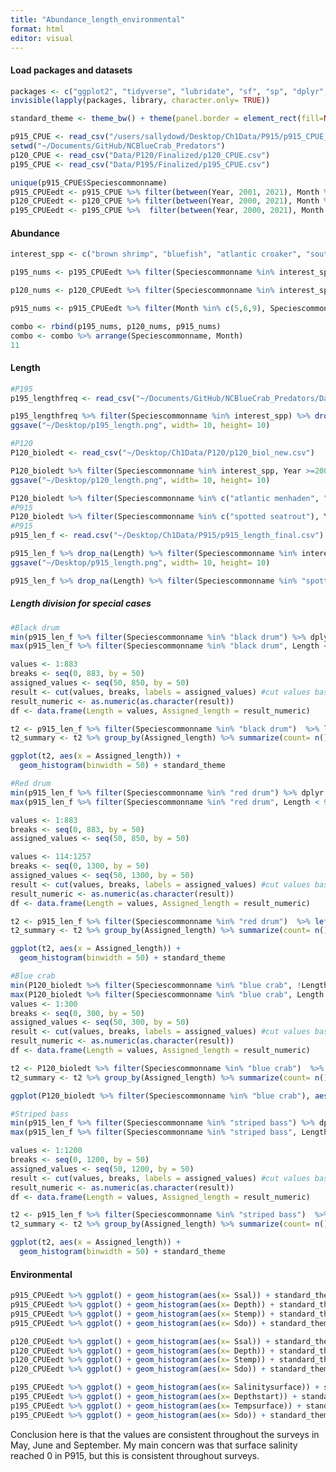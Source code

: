 ```yaml
---
title: "Abundance_length_environmental"
format: html
editor: visual
---
```


#### Load packages and datasets

```r
packages <- c("ggplot2", "tidyverse", "lubridate", "sf", "sp", "dplyr", "rnaturalearth", "readr", "readxl", "spatialEco", "rstatix", "viridis", "BBmisc", "corrplot")
invisible(lapply(packages, library, character.only= TRUE))

standard_theme <- theme_bw() + theme(panel.border = element_rect(fill=NA, colour = "black")) + theme(panel.grid.major = element_blank(), panel.grid.minor = element_blank()) + theme(legend.text.align= 0, legend.title= element_text(size = 12), legend.text = element_text(size= 10), axis.text=element_text(size=10), axis.title=element_text(size=12))

p915_CPUE <- read_csv("/users/sallydowd/Desktop/Ch1Data/P915/p915_CPUE_new.csv")
setwd("~/Documents/GitHub/NCBlueCrab_Predators")
p120_CPUE <- read_csv("Data/P120/Finalized/p120_CPUE.csv")
p195_CPUE <- read_csv("Data/P195/Finalized/p195_CPUE.csv")

unique(p915_CPUE$Speciescommonname)
p915_CPUEedt <- p915_CPUE %>% filter(between(Year, 2001, 2021), Month %in% c(5,6,9))
p120_CPUEedt <- p120_CPUE %>% filter(between(Year, 2000, 2021), Month %in% c(5,6))
p195_CPUEedt <- p195_CPUE %>%  filter(between(Year, 2000, 2021), Month %in% c(6,9))
```

#### Abundance

```r
interest_spp <- c("brown shrimp", "bluefish", "atlantic croaker", "southern flounder", "red drum", "black drum", "blue catfish", "gizzard shad", "american shad", "cownose ray", "blue crab", "atlantic menhaden", "spot", "summer flounder", "shads", "american eel", "adult blue crab", "atlantic brief squid", "atlantic thread herring", "lesser blue crab", "pink shrimp", "silver perch", "southern flounder",  "weakfish", "white shrimp", "cephalopod mullusc", "periwinkles", "alewife", "atlantic silverside", "bonnethead shark", "channel catfish", "hickory shad", "oyster toadfish", "sheepshead", "silver perch", "silversides", "striped mullet", "white mullet", "pinfish", "southern kingfish", "striped bass", "bay anchovy", "striped anchovy")

p195_nums <- p195_CPUEedt %>% filter(Speciescommonname %in% interest_spp, Month %in% c(6,9)) %>% group_by(Speciescommonname, Month) %>% summarise(Sum_colnum= sum(Numbertotal)) %>% mutate(Survey= "P195") 

p120_nums <- p120_CPUEedt %>% filter(Speciescommonname %in% interest_spp, Month %in% c(5,6)) %>% group_by(Speciescommonname, Month) %>% drop_na(Colnum) %>% summarise(Sum_colnum= sum(Colnum)) %>% mutate(Survey= "P120") 

p915_nums <- p915_CPUEedt %>% filter(Month %in% c(5,6,9), Speciescommonname %in% interest_spp) %>% group_by(Speciescommonname, Month) %>% summarise(Sum_colnum= sum(Colnum)) %>% mutate(Survey= "P915")

combo <- rbind(p195_nums, p120_nums, p915_nums)
combo <- combo %>% arrange(Speciescommonname, Month)
11
```

#### Length

```r
#P195
p195_lengthfreq <- read_csv("~/Documents/GitHub/NCBlueCrab_Predators/Data/P195/Finalized/p195_lengthfreq.csv")

p195_lengthfreq %>% filter(Speciescommonname %in% interest_spp) %>% drop_na(Length) %>% group_by(Speciescommonname) %>% ggplot() + geom_histogram(aes(x= Length)) + facet_wrap(~Speciescommonname, scale= "free") + xlab("Length (mm)") + ylab("Count") + standard_theme
ggsave("~/Desktop/p195_length.png", width= 10, height= 10)

#P120
P120_bioledt <- read_csv("~/Desktop/Ch1Data/P120/p120_biol_new.csv")

P120_bioledt %>% filter(Speciescommonname %in% interest_spp, Year >=2001) %>% drop_na(Length) %>% group_by(Speciescommonname) %>% ggplot() + geom_histogram(aes(x= Length)) + facet_wrap(~Speciescommonname, scale= "free") + xlab("Length (in)") + ylab("Count") + standard_theme
ggsave("~/Desktop/p120_length.png", width= 10, height= 10)

P120_bioledt %>% filter(Speciescommonname %in% c("atlantic menhaden", "atlantic croaker"), Year >= 2001) %>% drop_na(Length) %>% group_by(Speciescommonname) %>% ggplot() + geom_histogram(aes(x= Length)) + facet_wrap(~Speciescommonname, scale= "free") + xlab("Length (in)") + ylab("Count") + standard_theme + xlim(0,300)
#P915
P120_bioledt %>% filter(Speciescommonname %in% c("spotted seatrout"), Year >= 2001) %>% drop_na(Length) %>% group_by(Speciescommonname) %>% ggplot() + geom_histogram(aes(x= Length)) + facet_wrap(~Speciescommonname, scale= "free") + xlab("Length (in)") + ylab("Count") + standard_theme + xlim(0,300)
#P915
p915_len_f <- read.csv("~/Desktop/Ch1Data/P915/p915_length_final.csv")

p915_len_f %>% drop_na(Length) %>% filter(Speciescommonname %in% interest_spp, ! Speciescommonname %in% c("cownose ray", "striped bass", "pinfish"), Length < 900) %>% group_by(Speciescommonname) %>% ggplot() + geom_histogram(aes(x= Length)) + facet_wrap(~Speciescommonname, scales= "free") + xlab("Length (mm)") + ylab("Count") + standard_theme + scale_x_continuous(breaks=seq(0, 500, 50))
ggsave("~/Desktop/p915_length.png", width= 10, height= 10)

p915_len_f %>% drop_na(Length) %>% filter(Speciescommonname %in% "spotted seatrout") %>% group_by(Speciescommonname) %>% ggplot() + geom_histogram(aes(x= Length)) + facet_wrap(~Speciescommonname, scales= "free") + xlab("Length (mm)") + ylab("Count") + standard_theme + xlim(0,1000)
```

##### Length division for special cases 

```r
#Black drum
min(p915_len_f %>% filter(Speciescommonname %in% "black drum") %>% dplyr::select(Length))
max(p915_len_f %>% filter(Speciescommonname %in% "black drum", Length < 9999) %>% dplyr::select(Length))

values <- 1:883
breaks <- seq(0, 883, by = 50)
assigned_values <- seq(50, 850, by = 50)
result <- cut(values, breaks, labels = assigned_values) #cut values based on cut points (breaks), labels for resulting category, default is (a, b)
result_numeric <- as.numeric(as.character(result))
df <- data.frame(Length = values, Assigned_length = result_numeric)

t2 <- p915_len_f %>% filter(Speciescommonname %in% "black drum")  %>% left_join(df, by= "Length")
t2_summary <- t2 %>% group_by(Assigned_length) %>% summarize(count= n())

ggplot(t2, aes(x = Assigned_length)) +
  geom_histogram(binwidth = 50) + standard_theme

#Red drum
min(p915_len_f %>% filter(Speciescommonname %in% "red drum") %>% dplyr::select(Length))
max(p915_len_f %>% filter(Speciescommonname %in% "red drum", Length < 9999) %>% dplyr::select(Length))

values <- 1:883
breaks <- seq(0, 883, by = 50)
assigned_values <- seq(50, 850, by = 50)

values <- 114:1257
breaks <- seq(0, 1300, by = 50)
assigned_values <- seq(50, 1300, by = 50)
result <- cut(values, breaks, labels = assigned_values) #cut values based on cut points (breaks), labels for resulting category, default is (a, b)
result_numeric <- as.numeric(as.character(result))
df <- data.frame(Length = values, Assigned_length = result_numeric)

t2 <- p915_len_f %>% filter(Speciescommonname %in% "red drum")  %>% left_join(df, by= "Length")
t2_summary <- t2 %>% group_by(Assigned_length) %>% summarize(count= n())

ggplot(t2, aes(x = Assigned_length)) +
  geom_histogram(binwidth = 50) + standard_theme

#Blue crab 
min(P120_bioledt %>% filter(Speciescommonname %in% "blue crab", !Length %in% NA) %>% dplyr::select(Length))
max(P120_bioledt %>% filter(Speciescommonname %in% "blue crab", Length < 9999) %>% dplyr::select(Length))
values <- 1:300
breaks <- seq(0, 300, by = 50)
assigned_values <- seq(50, 300, by = 50)
result <- cut(values, breaks, labels = assigned_values) #cut values based on cut points (breaks), labels for resulting category, default is (a, b)
result_numeric <- as.numeric(as.character(result))
df <- data.frame(Length = values, Assigned_length = result_numeric)

t2 <- P120_bioledt %>% filter(Speciescommonname %in% "blue crab")  %>% left_join(df, by= "Length")
t2_summary <- t2 %>% group_by(Assigned_length) %>% summarize(count= n())

ggplot(P120_bioledt %>% filter(Speciescommonname %in% "blue crab"), aes(x = Length)) + geom_histogram(binwidth = 50) + standard_theme

#Striped bass 
min(p915_len_f %>% filter(Speciescommonname %in% "striped bass") %>% dplyr::select(Length))
max(p915_len_f %>% filter(Speciescommonname %in% "striped bass", Length < 9999) %>% dplyr::select(Length))

values <- 1:1200
breaks <- seq(0, 1200, by = 50)
assigned_values <- seq(50, 1200, by = 50)
result <- cut(values, breaks, labels = assigned_values) #cut values based on cut points (breaks), labels for resulting category, default is (a, b)
result_numeric <- as.numeric(as.character(result))
df <- data.frame(Length = values, Assigned_length = result_numeric)

t2 <- p915_len_f %>% filter(Speciescommonname %in% "striped bass")  %>% left_join(df, by= "Length")
t2_summary <- t2 %>% group_by(Assigned_length) %>% summarize(count= n())

ggplot(t2, aes(x = Assigned_length)) +
  geom_histogram(binwidth = 50) + standard_theme
```

#### Environmental

```r
p915_CPUEedt %>% ggplot() + geom_histogram(aes(x= Ssal)) + standard_theme
p915_CPUEedt %>% ggplot() + geom_histogram(aes(x= Depth)) + standard_theme
p915_CPUEedt %>% ggplot() + geom_histogram(aes(x= Stemp)) + standard_theme
p915_CPUEedt %>% ggplot() + geom_histogram(aes(x= Sdo)) + standard_theme

p120_CPUEedt %>% ggplot() + geom_histogram(aes(x= Ssal)) + standard_theme
p120_CPUEedt %>% ggplot() + geom_histogram(aes(x= Depth)) + standard_theme
p120_CPUEedt %>% ggplot() + geom_histogram(aes(x= Stemp)) + standard_theme
p120_CPUEedt %>% ggplot() + geom_histogram(aes(x= Sdo)) + standard_theme

p195_CPUEedt %>% ggplot() + geom_histogram(aes(x= Salinitysurface)) + standard_theme
p195_CPUEedt %>% ggplot() + geom_histogram(aes(x= Depthstart)) + standard_theme
p195_CPUEedt %>% ggplot() + geom_histogram(aes(x= Tempsurface)) + standard_theme
p195_CPUEedt %>% ggplot() + geom_histogram(aes(x= Sdo)) + standard_theme
```

Conclusion here is that the values are consistent throughout the surveys in May, June and September. My main concern was that surface salinity reached 0 in P915, but this is consistent throughout surveys.
